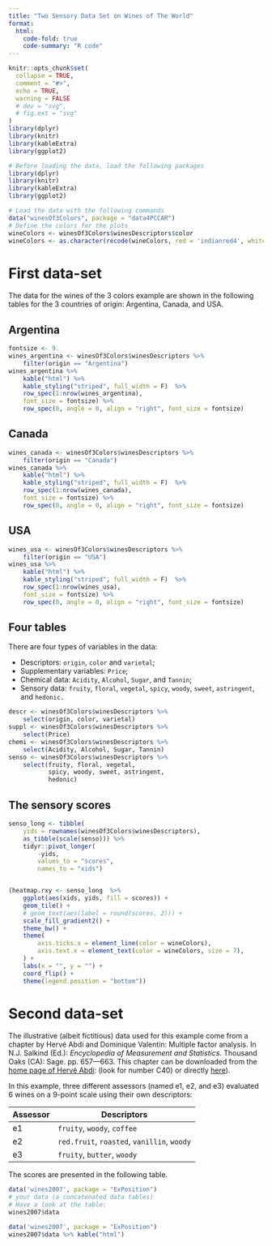 ```yaml
---
title: "Two Sensory Data Set on Wines of The World"
format:
  html:
    code-fold: true
    code-summary: "R code"
---
```


```r
knitr::opts_chunk$set(
  collapse = TRUE,
  comment = "#>",
  echo = TRUE,
  warning = FALSE
  # dev = "svg",
  # fig.ext = "svg"
)
library(dplyr)
library(knitr)
library(kableExtra)
library(ggplot2)
```

```r
# Before loading the data, load the following packages
library(dplyr)
library(knitr)
library(kableExtra)
library(ggplot2)

# Load the data with the following commands
data("winesOf3Colors", package = "data4PCCAR")
# Define the colors for the plots
wineColors <- winesOf3Colors$winesDescriptors$color
wineColors <- as.character(recode(wineColors, red = 'indianred4', white = 'gold', rose = 'lightpink2'))
```


# First data-set

The data for the wines of the 3 colors example
are shown in the following tables 
for the 3 countries of origin: Argentina, Canada, and USA.

::: {.panel-tabset}

## Argentina {.smaller}

```r
fontsize <- 9.
wines_argentina <- winesOf3Colors$winesDescriptors %>%
    filter(origin == "Argentina")
wines_argentina %>%
    kable("html") %>%
    kable_styling("striped", full_width = F)  %>%
    row_spec(1:nrow(wines_argentina), 
    font_size = fontsize) %>%
    row_spec(0, angle = 0, align = "right", font_size = fontsize)
```

## Canada {.smaller}

```r
wines_canada <- winesOf3Colors$winesDescriptors %>%
    filter(origin == "Canada")
wines_canada %>%
    kable("html") %>%
    kable_styling("striped", full_width = F)  %>%
    row_spec(1:nrow(wines_canada), 
    font_size = fontsize) %>%
    row_spec(0, angle = 0, align = "right", font_size = fontsize)
```

## USA {.smaller}

```r
wines_usa <- winesOf3Colors$winesDescriptors %>%
    filter(origin == "USA")
wines_usa %>%
    kable("html") %>%
    kable_styling("striped", full_width = F)  %>%
    row_spec(1:nrow(wines_usa), 
    font_size = fontsize) %>%
    row_spec(0, angle = 0, align = "right", font_size = fontsize)
```

:::

## Four tables

There are four types of variables in the data:

-   Descriptors: `origin`, `color` and `varietal`;
-   Supplementary variables: `Price`;
-   Chemical data: `Acidity`, `Alcohol`, `Sugar`, and `Tannin`;
-   Sensory data: `fruity`, `floral`, `vegetal`, `spicy`, `woody`, `sweet`, `astringent`, and `hedonic.`

```r
descr <- winesOf3Colors$winesDescriptors %>% 
    select(origin, color, varietal)
suppl <- winesOf3Colors$winesDescriptors %>% 
    select(Price)
chemi <- winesOf3Colors$winesDescriptors %>% 
    select(Acidity, Alcohol, Sugar, Tannin)
senso <- winesOf3Colors$winesDescriptors %>% 
    select(fruity, floral, vegetal, 
           spicy, woody, sweet, astringent, 
           hedonic)
```

## The sensory scores

```r
senso_long <- tibble(
    yids = rownames(winesOf3Colors$winesDescriptors), 
    as_tibble(scale(senso))) %>%
    tidyr::pivot_longer(
        -yids,
        values_to = "scores",
        names_to = "xids")


(heatmap.rxy <- senso_long  %>%
    ggplot(aes(xids, yids, fill = scores)) +
    geom_tile() +
    # geom_text(aes(label = round(scores, 2))) +
    scale_fill_gradient2() +
    theme_bw() +
    theme(
        axis.ticks.x = element_line(color = wineColors),
        axis.text.x = element_text(color = wineColors, size = 7),
    ) +
    labs(x = "", y = "") + 
    coord_flip() + 
    theme(legend.position = "bottom"))
```

# Second data-set

The illustrative (albeit fictitious) data
used for this example
come from a chapter 
by Hervé Abdi and Dominique
Valentin: 
Multiple factor analysis. 
In N.J. Salkind (Ed.): 
*Encyclopedia of Measurement and Statistics*. 
Thousand Oaks (CA): Sage. pp. 657—663.
This chapter can be downloaded 
from the [home page of Hervé Abdi](https://personal.utdallas.edu/~herve/):
(look for number C40) or
directly [here](https://personal.utdallas.edu/~herve/Abdi-MFA2007-pretty.pdf)).

In this example, three different assessors
(named e1, e2, and e3)
evaluated 6 wines on a 9-point scale using their own descriptors:

Assessor | Descriptors
---------|-------------------
 e1 | `fruity`, `woody`, `coffee`
 e2 | `red.fruit`, `roasted`, `vanillin`, `woody`
 e3 | `fruity`, `butter`, `woody`  
  
The scores are presented in the following table.


```r
data('wines2007', package = "ExPosition")
# your data (a concatenated data tables)
# Have a look at the table:
wines2007$data
```

```r
data('wines2007', package = "ExPosition")
wines2007$data %>% kable("html")
```

